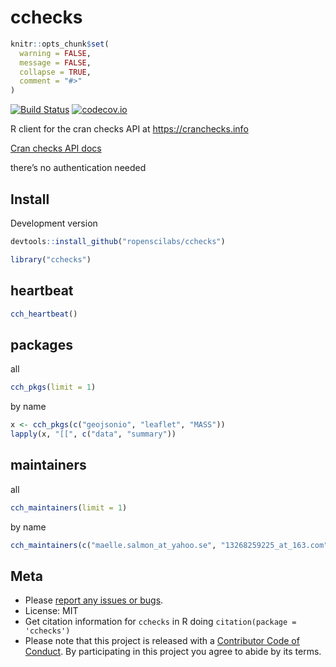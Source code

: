 cchecks
=======

```r
knitr::opts_chunk$set(
  warning = FALSE,
  message = FALSE,
  collapse = TRUE,
  comment = "#>"
)
```

[![Build Status](https://travis-ci.com/ropenscilabs/cchecks.svg?branch=master)](https://travis-ci.com/ropenscilabs/cchecks)
[![codecov.io](https://codecov.io/github/ropenscilabs/cchecks/coverage.svg?branch=master)](https://codecov.io/github/ropenscilabs/cchecks?branch=master)

R client for the cran checks API at <https://cranchecks.info>

[Cran checks API docs][docs]

there's no authentication needed

## Install

Development version

```r
devtools::install_github("ropenscilabs/cchecks")
```

```r
library("cchecks")
```

## heartbeat

```r
cch_heartbeat()
```

## packages

all

```r
cch_pkgs(limit = 1)
```

by name

```r
x <- cch_pkgs(c("geojsonio", "leaflet", "MASS"))
lapply(x, "[[", c("data", "summary"))
```

## maintainers

all

```r
cch_maintainers(limit = 1)
```

by name

```r
cch_maintainers(c("maelle.salmon_at_yahoo.se", "13268259225_at_163.com"))
```

## Meta

* Please [report any issues or bugs](https://github.com/ropenscilabs/cchecks/issues).
* License: MIT
* Get citation information for `cchecks` in R doing `citation(package = 'cchecks')`
* Please note that this project is released with a [Contributor Code of Conduct](CODE_OF_CONDUCT.md). By participating in this project you agree to abide by its terms.

[docs]: https://cranchecks.info/docs
